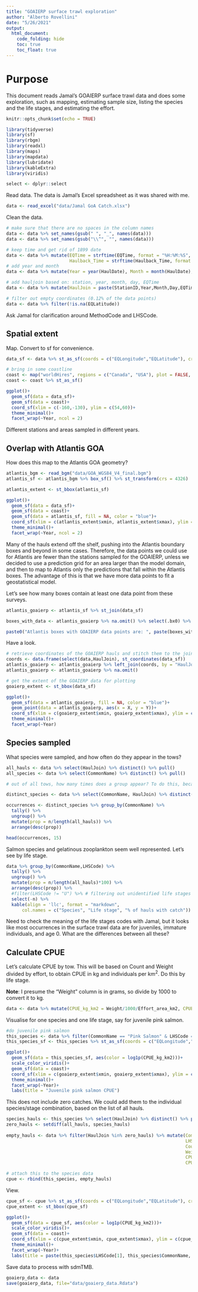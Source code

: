 ```yaml
---
title: "GOAIERP surface trawl exploration"
author: "Alberto Rovellini"
date: "5/26/2021"
output:
  html_document:
    code_folding: hide
    toc: true
    toc_float: true
---
```


# Purpose

This document reads Jamal's GOAIERP surface trawl data and does some exploration, such as mapping, estimating sample size, listing the species and the life stages, and estimating the effort.

```r
knitr::opts_chunk$set(echo = TRUE)
```

```r
library(tidyverse)
library(sf)
library(rbgm)
library(readxl)
library(maps)
library(mapdata)
library(lubridate)
library(kableExtra)
library(viridis)
```

```r
select <- dplyr::select
```

Read data. The data is Jamal's Excel spreadsheet as it was shared with me.
```r
data <- read_excel("data/Jamal GoA Catch.xlsx")
```

Clean the data.
```r
# make sure that there are no spaces in the column names
data <- data %>% set_names(gsub(" ", "_", names(data)))
data <- data %>% set_names(gsub("\\^", "", names(data)))

# keep time and get rid of 1899 date
data <- data %>% mutate(EQTime = strftime(EQTime, format = "%H:%M:%S", tz = "GMT"),
                        Haulback_Time = strftime(Haulback_Time, format = "%H:%M:%S", tz = "GMT"))
# add year and month
data <- data %>% mutate(Year = year(HaulDate), Month = month(HaulDate), Day = day(HaulDate))

# add hauljoin based on: station, year, month, day, EQTime
data <- data %>% mutate(HaulJoin = paste(StationID,Year,Month,Day,EQTime,sep="_"))

# filter out empty coordinates (0.12% of the data points)
data <- data %>% filter(!is.na(EQLatitude))
```

Ask Jamal for clarification around MethodCode and LHSCode.

## Spatial extent

Map. Convert to sf for convenience.
```r
data_sf <- data %>% st_as_sf(coords = c("EQLongitude","EQLatitude"), crs = 4326)

# bring in some coastline
coast <- map("worldHires", regions = c("Canada", "USA"), plot = FALSE, fill = TRUE)
coast <- coast %>% st_as_sf()

ggplot()+
  geom_sf(data = data_sf)+
  geom_sf(data = coast)+
  coord_sf(xlim = c(-160,-130), ylim = c(54,60))+
  theme_minimal()+
  facet_wrap(~Year, ncol = 2)
```

Different stations and areas sampled in different years.

## Overlap with Atlantis GOA

How does this map to the Atlantis GOA geometry?
```r
atlantis_bgm <- read_bgm("data/GOA_WGS84_V4_final.bgm")
atlantis_sf <- atlantis_bgm %>% box_sf() %>% st_transform(crs = 4326)

atlantis_extent <- st_bbox(atlantis_sf)

ggplot()+
  geom_sf(data = data_sf)+
  geom_sf(data = coast)+
  geom_sf(data = atlantis_sf, fill = NA, color = "blue")+
  coord_sf(xlim = c(atlantis_extent$xmin, atlantis_extent$xmax), ylim = c(atlantis_extent$ymin, atlantis_extent$ymax))+
  theme_minimal()+
  facet_wrap(~Year, ncol = 2)
```

Many of the hauls extend off the shelf, pushing into the Atlantis boundary boxes and beyond in some cases. Therefore, the data points we could use for Atlantis are fewer than the stations sampled for the GOAIERP, unless we decided to use a prediction grid for an area larger than the model domain, and then to map to Atlantis only the predictions that fall within the Atlantis boxes. The advantage of this is that we have more data points to fit a geostatistical model.

Let's see how many boxes contain at least one data point from these surveys.
```r
atlantis_goaierp <- atlantis_sf %>% st_join(data_sf)

boxes_with_data <- atlantis_goaierp %>% na.omit() %>% select(.bx0) %>% st_set_geometry(NULL) %>% distinct() %>% pull()

paste0("Atlantis boxes with GOAIERP data points are: ", paste(boxes_with_data, collapse = ", ", sep = ", "))
```

Have a look.
```r
# retrieve coordinates of the GOAIERP hauls and stitch them to the joint data 
coords <- data.frame(select(data,HaulJoin), st_coordinates(data_sf))
atlantis_goaierp <- atlantis_goaierp %>% left_join(coords, by = "HaulJoin")
atlantis_goaierp <- atlantis_goaierp %>% na.omit()

# get the extent of the GOAIERP data for plotting
goaierp_extent <- st_bbox(data_sf)

ggplot()+
  geom_sf(data = atlantis_goaierp, fill = NA, color = "blue")+
  geom_point(data = atlantis_goaierp, aes(x = X, y = Y))+
  coord_sf(xlim = c(goaierp_extent$xmin, goaierp_extent$xmax), ylim = c(goaierp_extent$ymin, goaierp_extent$ymax))+
  theme_minimal()+
  facet_wrap(~Year)
```

## Species sampled

What species were sampled, and how often do they appear in the tows? 
```r
all_hauls <- data %>% select(HaulJoin) %>% distinct() %>% pull()
all_species <- data %>% select(CommonName) %>% distinct() %>% pull()

# out of all tows, how many times does a group appear? To do this, because different LH stages of the same species may appear within the same hauls, select species names and hauls, and then take distinct rows only.

distinct_species <- data %>% select(CommonName, HaulJoin) %>% distinct() # dropped 900 double occurrences

occurrences <- distinct_species %>% group_by(CommonName) %>% 
  tally() %>% 
  ungroup() %>% 
  mutate(prop = n/length(all_hauls)) %>% 
  arrange(desc(prop))

head(occurrences, 15)
```

Salmon species and gelatinous zooplankton seem well represented. Let's see by life stage.
```r
data %>% group_by(CommonName,LHSCode) %>%
  tally() %>% 
  ungroup() %>% 
  mutate(prop = n/length(all_hauls)*100) %>% 
  arrange(desc(prop)) %>%
  #filter(LHSCode != "U") %>% # filtering out unidentified life stages
  select(-n) %>%
  kable(align = 'llc', format = "markdown", 
      col.names = c("Species", "Life stage", "% of hauls with catch"))
```

Need to check the meaning of the life stages codes with Jamal, but it looks like most occurrences in the surface trawl data are for juveniles, immature individuals, and age 0. What are the differences between all these?

## Calculate CPUE

Let's calculate CPUE by tow. This will be based on Count and Weight divided by effort, to obtain CPUE in kg and individuals per km$^2$. Do this by life stage.

**Note**: I presume the "Weight" column is in grams, so divide by 1000 to convert it to kg.
```r
data <- data %>% mutate(CPUE_kg_km2 = Weight/1000/Effort_area_km2, CPUE_num_km2 = Count/Effort_area_km2)
```

Visualise for one species and one life stage, say for juvenile pink salmon.
```r
#do juvenile pink salmon
this_species <- data %>% filter(CommonName == "Pink Salmon" & LHSCode == "J")
this_species_sf <- this_species %>% st_as_sf(coords = c("EQLongitude","EQLatitude"), crs = 4326)

ggplot()+
  geom_sf(data = this_species_sf, aes(color = log1p(CPUE_kg_km2)))+
  scale_color_viridis()+
  geom_sf(data = coast)+
  coord_sf(xlim = c(goaierp_extent$xmin, goaierp_extent$xmax), ylim = c(goaierp_extent$ymin, goaierp_extent$ymax))+
  theme_minimal()+
  facet_wrap(~Year)+
  labs(title = "Juvenile pink salmon CPUE")
```

This does not include zero catches. We could add them to the individual species/stage combination, based on the list of all hauls.
```r
species_hauls <- this_species %>% select(HaulJoin) %>% distinct() %>% pull()
zero_hauls <- setdiff(all_hauls, species_hauls)
  
empty_hauls <- data %>% filter(HaulJoin %in% zero_hauls) %>% mutate(CommonName = this_species$CommonName[1],
                                                                    LHSCode = this_species$LHSCode[1],
                                                                    Count = 0,
                                                                    Weight = 0,
                                                                    CPUE_kg_km2 = 0,
                                                                    CPUE_num_km2 = 0)

# attach this to the species data
cpue <- rbind(this_species, empty_hauls)
```

View.
```r
cpue_sf <- cpue %>% st_as_sf(coords = c("EQLongitude","EQLatitude"), crs = 4326)
cpue_extent <- st_bbox(cpue_sf)

ggplot()+
  geom_sf(data = cpue_sf, aes(color = log1p(CPUE_kg_km2)))+
  scale_color_viridis()+
  geom_sf(data = coast)+
  coord_sf(xlim = c(cpue_extent$xmin, cpue_extent$xmax), ylim = c(cpue_extent$ymin, cpue_extent$ymax))+
  theme_minimal()+
  facet_wrap(~Year)+
  labs(title = paste(this_species$LHSCode[1], this_species$CommonName, "CPUE - with zero catches", sep = " "))
```

Save data to process with sdmTMB.
```r
goaierp_data <- data
save(goaierp_data, file="data/goaierp_data.Rdata")
```

